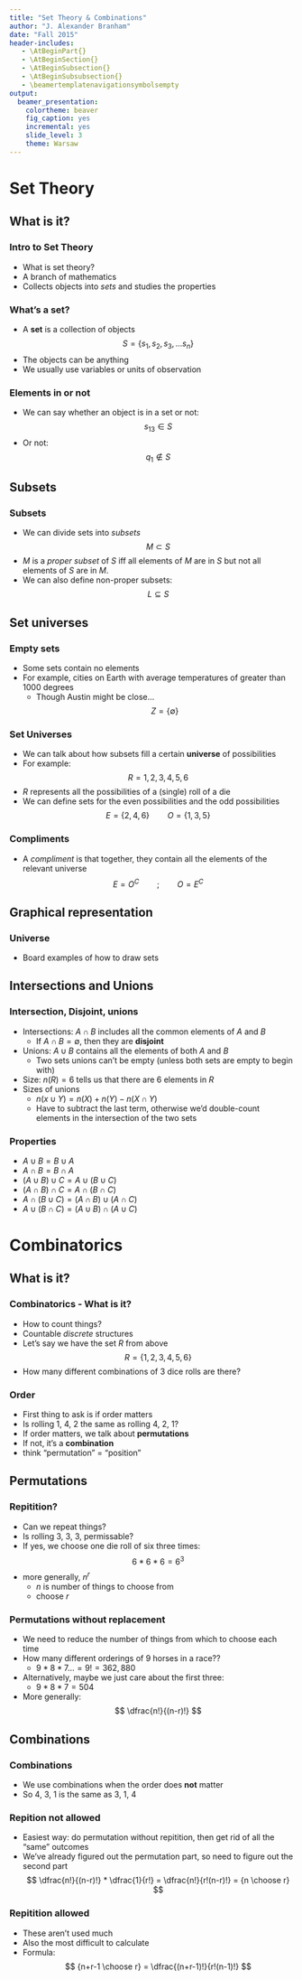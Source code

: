 ```yaml
---
title: "Set Theory & Combinations"
author: "J. Alexander Branham"
date: "Fall 2015"
header-includes: 
   - \AtBeginPart{}
   - \AtBeginSection{}
   - \AtBeginSubsection{}
   - \AtBeginSubsubsection{}
   - \beamertemplatenavigationsymbolsempty
output: 
  beamer_presentation:
    colortheme: beaver
    fig_caption: yes
    incremental: yes
    slide_level: 3
    theme: Warsaw
---
```


# Set Theory
## What is it?
### Intro to Set Theory
* What is set theory?
* A branch of mathematics 
* Collects objects into *sets* and studies the properties 

### What's a set? 
* A **set** is a collection of objects 
$$
S = \left\{ s_1, s_2, s_3, ... s_n \right\}
$$
* The objects can be anything
* We usually use variables or units of observation 

### Elements in or not
* We can say whether an object is in a set or not:
$$
s_{13} \in S
$$
* Or not:
$$
q_{1} \notin S
$$

## Subsets
### Subsets
* We can divide sets into *subsets*
$$
M \subset S
$$
* $M$ is a *proper subset* of $S$ iff all elements of $M$ are in $S$ but not all elements of $S$ are in $M$. 
* We can also define non-proper subsets:
$$
L \subseteq S
$$

## Set universes
### Empty sets
* Some sets contain no elements
* For example, cities on Earth with average temperatures of greater than 1000 degrees
  + Though Austin might be close... 
$$
Z = \left\{ \emptyset \right\}
$$

### Set Universes
* We can talk about how subsets fill a certain **universe** of possibilities
* For example:
$$
R = {1,2,3,4,5,6}
$$
* $R$ represents all the possibilities of a (single) roll of a die 
* We can define sets for the even possibilities and the odd possibilities
$$
E = \left\{ 2,4,6 \right\} \qquad O = \left\{ 1,3,5 \right\}
$$

### Compliments
* A *compliment* is that together, they contain all the elements of the relevant universe 
$$
E = O^C \qquad ; \qquad O = E^C
$$

## Graphical representation
### Universe
* Board examples of how to draw sets

## Intersections and Unions
### Intersection, Disjoint, unions
* Intersections: $A \cap B$ includes all the common elements of $A$ and $B$
    + If $A \cap B = \emptyset$, then they are **disjoint**
* Unions: $A \cup B$ contains all the elements of both $A$ and $B$
    + Two sets unions can't be empty (unless both sets are empty to begin with)
* Size: $n(R)=6$ tells us that there are 6 elements in $R$
* Sizes of unions
    + $n(x \cup Y) = n(X) + n(Y) - n(X \cap Y)$
    + Have to subtract the last term, otherwise we'd double-count elements in the intersection of the two sets
    
### Properties
* $A \cup B = B \cup A$
* $A \cap B = B \cap A$
* $(A \cup B) \cup C = A \cup (B \cup C)$
* $(A \cap B) \cap C = A \cap (B \cap C)$
* $A \cap (B \cup C) = (A \cap B) \cup (A \cap C)$
* $A \cup (B \cap C) = (A \cup B) \cap (A \cup C)$

# Combinatorics 
## What is it?
### Combinatorics - What is it? 
* How to count things? 
* Countable *discrete* structures 
* Let's say we have the set $R$ from above
$$
R = \left\{ 1,2,3,4,5,6 \right\}
$$
* How many different combinations of 3 dice rolls are there? 

### Order
* First thing to ask is if order matters
* Is rolling 1, 4, 2 the same as rolling 4, 2, 1?
* If order matters, we talk about **permutations**
* If not, it's a **combination**
* think "permutation" = "position"

## Permutations
### Repitition? 
* Can we repeat things? 
* Is rolling 3, 3, 3, permissable? 
* If yes, we choose one die roll of six three times:
$$
6 * 6 * 6 = 6^3
$$
* more generally, $n^r$
    + $n$ is number of things to choose from
    + choose $r$
    
### Permutations without replacement
* We need to reduce the number of things from which to choose each time
* How many different orderings of 9 horses in a race??
    + $9*8*7$...$=9!=362,880$
* Alternatively, maybe we just care about the first three:
    + $9*8*7=504$
* More generally:
$$
\dfrac{n!}{(n-r)!}
$$

## Combinations
### Combinations
* We use combinations when the order does **not** matter
* So 4, 3, 1 is the same as 3, 1, 4 

### Repition not allowed
* Easiest way: do permutation without repitition, then get rid of all the "same" outcomes
* We've already figured out the permutation part, so need to figure out the second part 
$$
\dfrac{n!}{(n-r)!} * \dfrac{1}{r!} = \dfrac{n!}{r!(n-r)!} = {n \choose r}
$$

### Repitition allowed
* These aren't used much
* Also the most difficult to calculate
* Formula:
$$
{n+r-1 \choose r} = \dfrac{(n+r-1)!}{r!(n-1)!}
$$